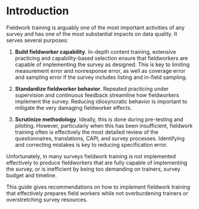 # Introduction {#training-intro}

Fieldwork training is arguably one of the most important activities of any survey and has one of the most substantial impacts on data quality. It serves several purposes: 

1. __Build fieldworker capability__. In-depth content training, extensive practicing and capability-based selection ensure that fieldworkers are capable of implementing the survey as designed. This is key to limiting measurement error and nonresponse error, as well as coverage error and sampling error if the survey includes listing and in-field sampling.  

1. __Standardize fieldworker behavior__. Repeated practicing under supervision and continuous feedback streamline how fieldworkers implement the survey. Reducing idiosyncratic behavior is important to mitigate the very damaging fieldworker effects.

1. __Scrutinize methodology__. Ideally, this is done during pre-testing and piloting. However, particularly when this has been insufficient, fieldwork training often is effectively the most detailed review of the questionnaires, translations, CAPI, and survey processes. Identifying and correcting mistakes is key to reducing specification error.


Unfortunately, in many surveys fieldwork training is not implemented effectively to produce fieldworkers that are fully capable of implementing the survey, or is inefficient by being too demanding on trainers, survey budget and timeline.

This guide gives recommendations on how to implement fieldwork training that effectively prepares field workers while not overburdening trainers or overstretching survey resources. 